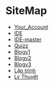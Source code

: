 # SiteMap


+ [Your_Account](/admin)
+ [IDE](/ide)
+ [IDE-master](/ide-master)
+ [Quizz](#)
+ [Blogv1](#)
+ [Blogv2](#)
+ [Blogv3](#)
+ [Lập trình](#)
+ [Lý Thuyết](#)